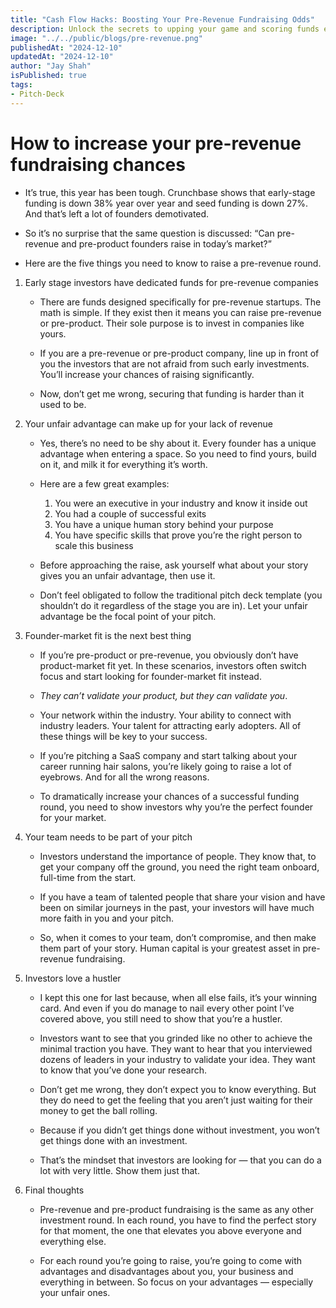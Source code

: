 ```yaml
---
title: "Cash Flow Hacks: Boosting Your Pre-Revenue Fundraising Odds"
description: Unlock the secrets to upping your game and scoring funds even before the revenue kicks in – it's all about the hustle!
image: "../../public/blogs/pre-revenue.png"
publishedAt: "2024-12-10"
updatedAt: "2024-12-10"
author: "Jay Shah"
isPublished: true
tags: 
- Pitch-Deck
---
```


# How to increase your pre-revenue fundraising chances

- It’s true, this year has been tough. Crunchbase shows that early-stage funding is down 38% year over year and seed funding is down 27%. And that’s left a lot of founders demotivated.

- So it’s no surprise that the same question is discussed: “Can pre-revenue and pre-product founders raise in today’s market?”

- Here are the five things you need to know to raise a pre-revenue round.

1. Early stage investors have dedicated funds for pre-revenue companies
    - There are funds designed specifically for pre-revenue startups. The math is simple. If they exist then it means you can raise pre-revenue or pre-product. Their sole purpose is to invest in companies like yours.

    - If you are a pre-revenue or pre-product company, line up in front of you the investors that are not afraid from such early investments. You’ll increase your chances of raising significantly.

    - Now, don’t get me wrong, securing that funding is harder than it used to be.

2. Your unfair advantage can make up for your lack of revenue
    - Yes, there’s no need to be shy about it. Every founder has a unique advantage when entering a space. So you need to find yours, build on it, and milk it for everything it’s worth.

    - Here are a few great examples:

        1. You were an executive in your industry and know it inside out
        2. You had a couple of successful exits
        3. You have a unique human story behind your purpose
        4. You have specific skills that prove you’re the right person to scale this business

    - Before approaching the raise, ask yourself what about your story gives you an unfair advantage, then use it.

    - Don’t feel obligated to follow the traditional pitch deck template (you shouldn’t do it regardless of the stage you are in). Let your unfair advantage be the focal point of your pitch.

3. Founder-market fit is the next best thing
    - If you’re pre-product or pre-revenue, you obviously don’t have product-market fit yet. In these scenarios, investors often switch focus and start looking for founder-market fit instead.

    - *They can’t validate your product, but they can validate you*.

    - Your network within the industry. Your ability to connect with industry leaders. Your talent for attracting early adopters. All of these things will be key to your success.

    - If you’re pitching a SaaS company and start talking about your career running hair salons, you’re likely going to raise a lot of eyebrows. And for all the wrong reasons.

    - To dramatically increase your chances of a successful funding round, you need to show investors why you’re the perfect founder for your market.

4. Your team needs to be part of your pitch
    - Investors understand the importance of people. They know that, to get your company off the ground, you need the right team onboard, full-time from the start.

    - If you have a team of talented people that share your vision and have been on similar journeys in the past, your investors will have much more faith in you and your pitch.

    - So, when it comes to your team, don’t compromise, and then make them part of your story. Human capital is your greatest asset in pre-revenue fundraising.

5. Investors love a hustler
    - I kept this one for last because, when all else fails, it’s your winning card. And even if you do manage to nail every other point I’ve covered above, you still need to show that you’re a hustler.

    - Investors want to see that you grinded like no other to achieve the minimal traction you have. They want to hear that you interviewed dozens of leaders in your industry to validate your idea. They want to know that you’ve done your research.

    - Don’t get me wrong, they don’t expect you to know everything. But they do need to get the feeling that you aren’t just waiting for their money to get the ball rolling.

    - Because if you didn’t get things done without investment, you won’t get things done with an investment.

    - That’s the mindset that investors are looking for — that you can do a lot with very little. Show them just that.

6. Final thoughts
    - Pre-revenue and pre-product fundraising is the same as any other investment round. In each round, you have to find the perfect story for that moment, the one that elevates you above everyone and everything else.

    - For each round you’re going to raise, you’re going to come with advantages and disadvantages about you, your business and everything in between. So focus on your advantages — especially your unfair ones.